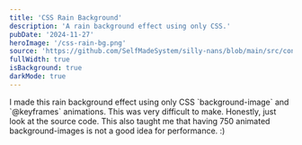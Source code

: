 ```yaml
---
title: 'CSS Rain Background'
description: 'A rain background effect using only CSS.'
pubDate: '2024-11-27'
heroImage: '/css-rain-bg.png'
source: 'https://github.com/SelfMadeSystem/silly-nans/blob/main/src/content/collection/css-rain-generator.ts'
fullWidth: true
isBackground: true
darkMode: true
---
```



<div class="mx-auto w-fit max-w-lg rounded-xl p-4 pl-8 text-white backdrop-blur-sm">
  I made this rain background effect using only CSS `background-image` and `@keyframes` animations.
  This was very difficult to make. Honestly, just look at the source code. This also taught me that
  having 750 animated background-images is not a good idea for performance. :)
</div>

<div class="absolute inset-0 -z-10 rain-bg bg-black">
</div>

<style>
  {generate(12)}
</style>
